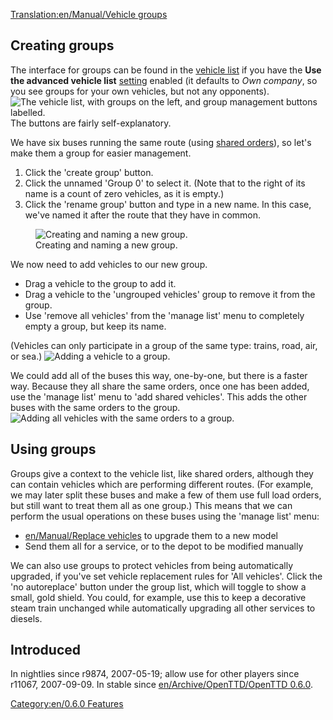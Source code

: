 [[Translation:en/Manual/Vehicle groups]]


{{zh/教程}}

== Creating groups ==
{{en/Note|A vehicle may only be in a single group at any one time}}
The interface for groups can be found in the [[en/Manual/Vehicle lists|vehicle list]] if you have the '''Use the advanced vehicle list''' [[en/Archive/Manual/Settings/Advanced Settings|setting]] enabled (it defaults to ''Own company'', so you see groups for your own vehicles, but not any opponents).
[[File:en/Groups-ungrouped.png|none|frame|The vehicle list, with groups on the left, and group management buttons labelled.]]
The buttons are fairly self-explanatory.

We have six buses running the same route (using [[en/Manual/Orders#Shared_orders_2|shared orders]]), so let's make them a group for easier management.
# Click the 'create group' button.
# Click the unnamed 'Group 0' to select it. (Note that to the right of its name is a count of zero vehicles, as it is empty.)
# Click the 'rename group' button and type in a new name. In this case, we've named it after the route that they have in common.
[[File:en/Groups-newname.png|center|frame|Creating and naming a new group.]]

We now need to add vehicles to our new group.
* Drag a vehicle to the group to add it.
* Drag a vehicle to the 'ungrouped vehicles' group to remove it from the group.
* Use 'remove all vehicles' from the 'manage list' menu to completely empty a group, but keep its name.
(Vehicles can only participate in a group of the same type: trains, road, air, or sea.)
[[File:en/Groups-dragbus.png|center|frame|Adding a vehicle to a group.]]

We could add all of the buses this way, one-by-one, but there is a faster way.
Because they all share the same orders, once one has been added, use the 'manage list' menu to 'add shared vehicles'.
This adds the other buses with the same orders to the group.
[[File:en/Groups-addshared.png|center|frame|Adding all vehicles with the same orders to a group.]]

== Using groups ==
Groups give a context to the vehicle list, like shared orders, although they can contain vehicles which are performing different routes.
(For example, we may later split these buses and make a few of them use full load orders, but still want to treat them all as one group.)
This means that we can perform the usual operations on these buses using the 'manage list' menu:
* [[en/Manual/Replace vehicles]] to upgrade them to a new model
* Send them all for a service, or to the depot to be modified manually

We can also use groups to protect vehicles from being automatically upgraded, if you've set vehicle replacement rules for 'All vehicles'.
Click the 'no autoreplace' button under the group list, which will toggle to show a small, gold shield.
You could, for example, use this to keep a decorative steam train unchanged while automatically upgrading all other services to diesels.

== Introduced ==
In nightlies since r9874, 2007-05-19; allow use for other players since r11067, 2007-09-09. In stable since [[en/Archive/OpenTTD/OpenTTD 0.6.0]].

[[Category:en/0.6.0 Features]]